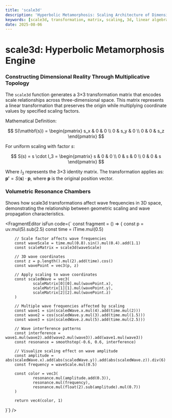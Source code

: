 ```yaml
---
title: 'scale3d'
description: 'Hyperbolic Metamorphosis: Scaling Architecture of Dimensional Reality'
keywords: [scale3d, transformation, matrix, scaling, 3d, linear algebra, projective geometry]
date: 2025-08-06
---
```



# scale3d: Hyperbolic Metamorphosis Engine

### Constructing Dimensional Reality Through Multiplicative Topology

The `scale3d` function generates a 3×3 transformation matrix that encodes scale relationships across three-dimensional space. This matrix represents a linear transformation that preserves the origin while multiplying coordinate values by specified scaling factors.

Mathematical Definition:

$$
S(\mathbf{s}) = \begin{pmatrix}
s_x & 0 & 0 \\
0 & s_y & 0 \\
0 & 0 & s_z
\end{pmatrix}
$$

For uniform scaling with factor $s$:

$$
S(s) = s \cdot I_3 = \begin{pmatrix}
s & 0 & 0 \\
0 & s & 0 \\
0 & 0 & s
\end{pmatrix}
$$

Where $I_3$ represents the 3×3 identity matrix. The transformation applies as: $\mathbf{p'} = S(\mathbf{s}) \cdot \mathbf{p}$, where $\mathbf{p}$ is the original position vector.

### Volumetric Resonance Chambers

Shows how scale3d transformations affect wave frequencies in 3D space, demonstrating the relationship between geometric scaling and wave propagation characteristics.

<FragmentEditor
        isFun
        code={`
const fragment = () => {
        const p = uv.mul(5).sub(2.5)
        const time = iTime.mul(0.5)

        // Scale factor affects wave frequencies
        const waveScale = time.mul(0.8).sin().mul(0.4).add(1.1)
        const scaleMatrix = scale3d(waveScale)

        // 3D wave coordinates
        const z = p.length().mul(2).add(time).cos()
        const wavePoint = vec3(p, z)

        // Apply scaling to wave coordinates
        const scaledWave = vec3(
                scaleMatrix[0][0].mul(wavePoint.x),
                scaleMatrix[1][1].mul(wavePoint.y),
                scaleMatrix[2][2].mul(wavePoint.z)
        )

        // Multiple wave frequencies affected by scaling
        const wave1 = sin(scaledWave.x.mul(4).add(time.mul(2)))
        const wave2 = cos(scaledWave.y.mul(3).add(time.mul(1.5)))
        const wave3 = sin(scaledWave.z.mul(5).add(time.mul(2.5)))

        // Wave interference patterns
        const interference = wave1.mul(wave2).add(wave2.mul(wave3)).add(wave1.mul(wave3))
        const resonance = smoothstep(-0.6, 0.6, interference)

        // Visualize scaling effect on wave amplitude
        const amplitude = abs(scaledWave.x).add(abs(scaledWave.y)).add(abs(scaledWave.z)).div(6)
        const frequency = waveScale.mul(0.5)

        const color = vec3(
                resonance.mul(amplitude.add(0.3)),
                resonance.mul(frequency),
                resonance.mul(float(2).sub(amplitude).mul(0.7))
        )

        return vec4(color, 1)

}`}
/>
